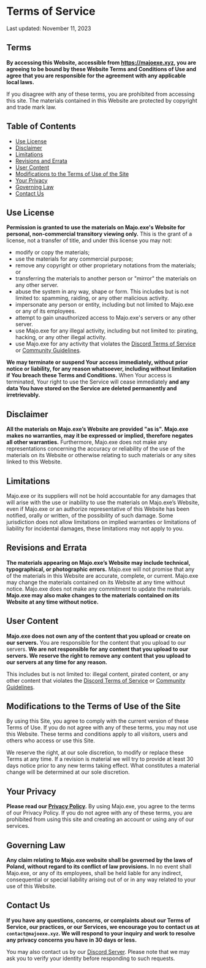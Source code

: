 # Terms of Service

Last updated: November 11, 2023

## Terms

**By accessing this Website, accessible from https://majoexe.xyz, you are agreeing to be bound by these Website Terms and Conditions of Use and agree that you are responsible for the agreement with any applicable local laws.**

If you disagree with any of these terms, you are prohibited from accessing this site. The materials contained in this Website are protected by copyright and trade mark law.

## Table of Contents

- [Use License](#use-license)
- [Disclaimer](#disclaimer)
- [Limitations](#limitations)
- [Revisions and Errata](#revisions-and-errata)
- [User Content](#user-content)
- [Modifications to the Terms of Use of the Site](#modifications-to-the-terms-of-use-of-the-site)
- [Your Privacy](#your-privacy)
- [Governing Law](#governing-law)
- [Contact Us](#contact-us)

## Use License

**Permission is granted to use the materials on Majo.exe's Website for personal, non-commercial transitory viewing only.** This is the grant of a license, not a transfer of title, and under this license you may not:

- modify or copy the materials;
- use the materials for any commercial purpose;
- remove any copyright or other proprietary notations from the materials; or
- transferring the materials to another person or "mirror" the materials on any other server.
- abuse the system in any way, shape or form. This includes but is not limited to: spamming, raiding, or any other malicious activity.
- impersonate any person or entity, including but not limited to Majo.exe or any of its employees.
- attempt to gain unauthorized access to Majo.exe's servers or any other server.
- use Majo.exe for any illegal activity, including but not limited to: pirating, hacking, or any other illegal activity.
- use Majo.exe for any activity that violates the [Discord Terms of Service](https://discord.com/terms)
  or [Community Guidelines](https://discord.com/guidelines).

**We may terminate or suspend Your access immediately, without prior notice or liability, for any reason whatsoever, including without limitation if You breach these Terms and Conditions.** When Your access is terminated, Your right to use the Service will cease immediately **and any data You have stored on the Service are deleted permanently and irretrievably.**

## Disclaimer

**All the materials on Majo.exe’s Website are provided "as is". Majo.exe makes no warranties, may it be expressed or implied, therefore negates all other warranties.** Furthermore, Majo.exe does not make any representations concerning the accuracy or reliability of the use of the materials on its Website or otherwise relating to such materials or any sites linked to this Website.

## Limitations

Majo.exe or its suppliers will not be hold accountable for any damages that will arise with the use or inability to use the materials on Majo.exe’s Website, even if Majo.exe or an authorize representative of this Website has been notified, orally or written, of the possibility of such damage. Some jurisdiction does not allow limitations on implied warranties or limitations of liability for incidental damages, these limitations may not apply to you.

## Revisions and Errata

**The materials appearing on Majo.exe’s Website may include technical, typographical, or photographic errors.** Majo.exe will not promise that any of the materials in this Website are accurate, complete, or current. Majo.exe may change the materials contained on its Website at any time without notice. Majo.exe does not make any commitment to update the materials. **Majo.exe may also make changes to the materials contained on its Website at any time without notice.**

## User Content

**Majo.exe does not own any of the content that you upload or create on our servers.** You are responsible for the content that you upload to our servers. **We are not responsible for any content that you upload to our servers. We reserve the right to remove any content that you upload to our servers at any time for any reason.**

This includes but is not limited to: illegal content, pirated content, or any other content that violates the [Discord Terms of Service](https://discord.com/terms) or [Community Guidelines](https://discord.com/guidelines).

## Modifications to the Terms of Use of the Site

By using this Site, you agree to comply with the current version of these Terms of Use. If you do not agree with any of these terms, you may not use this Website. These terms and conditions apply to all visitors, users and others who access or use this Site.

We reserve the right, at our sole discretion, to modify or replace these Terms at any time. If a revision is material we will try to provide at least 30 days notice prior to any new terms taking effect. What constitutes a material change will be determined at our sole discretion.

## Your Privacy

**Please read our [Privacy Policy](/legal/privacy-policy).** By using Majo.exe, you agree to the terms of our Privacy Policy. If you do not agree with any of these terms, you are prohibited from using this site and creating an account or using any of our services.

## Governing Law

**Any claim relating to Majo.exe website shall be governed by the laws of Poland, without regard to its conflict of law provisions.** In no event shall Majo.exe, or any of its employees, shall be held liable for any indirect, consequential or special liability arising out of or in any way related to your use of this Website.

## Contact Us

**If you have any questions, concerns, or complaints about our Terms of Service, our practices, or our Services, we encourage you to contact us at `contact@majoexe.xyz`. We will respond to your inquiry and work to resolve any privacy concerns you have in 30 days or less.**

You may also contact us by our [Discord Server](https://majoexe.xyz/discord). Please note that we may ask you to verify your identity before responding to such requests.

